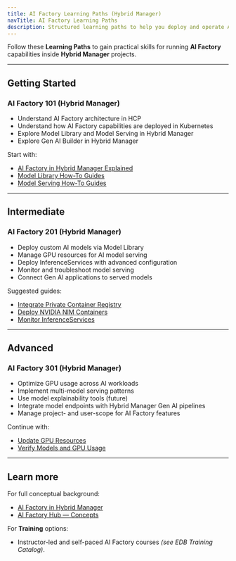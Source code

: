 ```yaml
---
title: AI Factory Learning Paths (Hybrid Manager)
navTitle: AI Factory Learning Paths
description: Structured learning paths to help you deploy and operate AI Factory features within Hybrid Manager.
---
```


Follow these **Learning Paths** to gain practical skills for running **AI Factory** capabilities inside **Hybrid Manager** projects.

---

## Getting Started

### AI Factory 101 (Hybrid Manager)

- Understand AI Factory architecture in HCP
- Understand how AI Factory capabilities are deployed in Kubernetes
- Explore Model Library and Model Serving in Hybrid Manager
- Explore Gen AI Builder in Hybrid Manager

Start with:

- [AI Factory in Hybrid Manager Explained](../../explained/ai-factory)
- [Model Library How-To Guides](../model-library)
- [Model Serving How-To Guides](../model-serving)

---

## Intermediate

### AI Factory 201 (Hybrid Manager)

- Deploy custom AI models via Model Library
- Manage GPU resources for AI model serving
- Deploy InferenceServices with advanced configuration
- Monitor and troubleshoot model serving
- Connect Gen AI applications to served models

Suggested guides:

- [Integrate Private Container Registry](../model-library/integrate-private-registry)
- [Deploy NVIDIA NIM Containers](../model-serving/deploy-nim-container)
- [Monitor InferenceServices](../model-serving/monitor-inferenceservice)

---

## Advanced

### AI Factory 301 (Hybrid Manager)

- Optimize GPU usage across AI workloads
- Implement multi-model serving patterns
- Use model explainability tools (future)
- Integrate model endpoints with Hybrid Manager Gen AI pipelines
- Manage project- and user-scope for AI Factory features

Continue with:

- [Update GPU Resources](../model-serving/update-gpu-resources)
- [Verify Models and GPU Usage](../model-serving/verify-models)

---

## Learn more

For full conceptual background:

- [AI Factory in Hybrid Manager](../../explained/ai-factory/index)
- [AI Factory Hub — Concepts](/edb-postgres-ai/ai-factory/learn/explained)

For **Training** options:

- Instructor-led and self-paced AI Factory courses *(see EDB Training Catalog)*.
